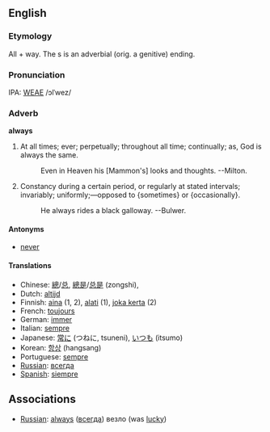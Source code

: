 ==English==
===Etymology===
All + way. The s is an adverbial (orig. a genitive) ending.

===Pronunciation===
IPA: [[WEAE]] /ɔlˈwez/

===Adverb===
'''always'''

# At all times; ever; perpetually; throughout all time; continually; as, God is always the same.
#:    Even in Heaven his [Mammon's] looks and thoughts. --Milton.
# Constancy during a certain period, or regularly at stated intervals; invariably; uniformly;&mdash;opposed to {sometimes} or {occasionally}.
#:    He always rides a black galloway. --Bulwer.
<!-- material copied from Webster's Revised Unabridged Dictionary (1913) -->

====Antonyms====
*[[never]]

====Translations====
*Chinese: [[總]]/[[总]], [[總是]]/[[总是]] (zongshi), 
*Dutch: [[altijd]]
*Finnish: [[aina]] (1, 2), [[alati]] (1), [[joka kerta]] (2)
*French: [[toujours]]
*German: [[immer]]
*Italian: [[sempre]]
*Japanese: [[常に]] (つねに, tsuneni), [[いつも]] (itsumo)
*Korean: [[항상]] (hangsang)
*Portuguese: [[sempre]]
*[[Russian]]: [[всегда]]
*[[Spanish]]: [[siempre]]

==Associations==
*[[Russian]]:  [[always]] ([[всегда]]) везло (was [[lucky]])